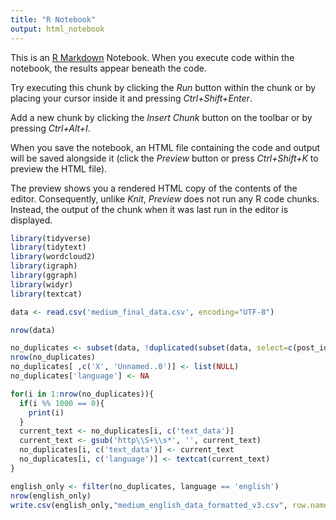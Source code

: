---
title: "R Notebook"
output: html_notebook
---

This is an [R Markdown](http://rmarkdown.rstudio.com) Notebook. When you execute code within the notebook, the results appear beneath the code. 

Try executing this chunk by clicking the *Run* button within the chunk or by placing your cursor inside it and pressing *Ctrl+Shift+Enter*. 

Add a new chunk by clicking the *Insert Chunk* button on the toolbar or by pressing *Ctrl+Alt+I*.

When you save the notebook, an HTML file containing the code and output will be saved alongside it (click the *Preview* button or press *Ctrl+Shift+K* to preview the HTML file).

The preview shows you a rendered HTML copy of the contents of the editor. Consequently, unlike *Knit*, *Preview* does not run any R code chunks. Instead, the output of the chunk when it was last run in the editor is displayed.

```{r loading packages, message=F, warning=F}
library(tidyverse)
library(tidytext)
library(wordcloud2)
library(igraph)
library(ggraph)
library(widyr)
library(textcat)
```


```{r}
data <- read.csv('medium_final_data.csv', encoding="UTF-8")
```
```{r}
nrow(data)
```

```{r}
no_duplicates <- subset(data, !duplicated(subset(data, select=c(post_id))))
nrow(no_duplicates)
no_duplicates[ ,c('X', 'Unnamed..0')] <- list(NULL)
no_duplicates['language'] <- NA
```

```{r}
for(i in 1:nrow(no_duplicates)){
  if(i %% 1000 == 0){
    print(i)
  }
  current_text <- no_duplicates[i, c('text_data')]
  current_text <- gsub('http\\S+\\s*', '', current_text)
  no_duplicates[i, c('text_data')] <- current_text
  no_duplicates[i, c('language')] <- textcat(current_text)
}
```

```{r}
english_only <- filter(no_duplicates, language == 'english')
nrow(english_only)
write.csv(english_only,"medium_english_data_formatted_v3.csv", row.names = FALSE)
```





